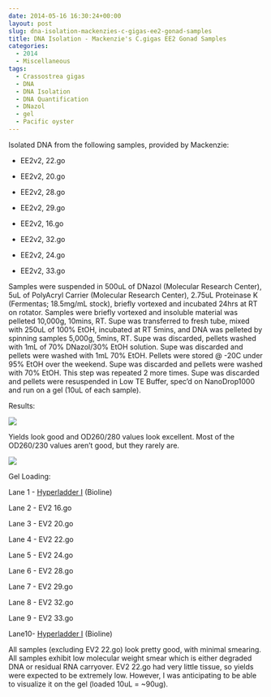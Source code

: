 ```yaml
---
date: 2014-05-16 16:30:24+00:00
layout: post
slug: dna-isolation-mackenzies-c-gigas-ee2-gonad-samples
title: DNA Isolation - Mackenzie's C.gigas EE2 Gonad Samples
categories:
  - 2014
  - Miscellaneous
tags:
  - Crassostrea gigas
  - DNA
  - DNA Isolation
  - DNA Quantification
  - DNazol
  - gel
  - Pacific oyster
---
```


Isolated DNA from the following samples, provided by Mackenzie:




    
  * EE2v2, 22.go

    
  * EE2v2, 20.go

    
  * EE2v2, 28.go

    
  * EE2v2, 29.go

    
  * EE2v2, 16.go

    
  * EE2v2, 32.go

    
  * EE2v2, 24.go

    
  * EE2v2, 33.go



Samples were suspended in 500uL of DNazol (Molecular Research Center), 5uL of PolyAcryl Carrier (Molecular Research Center), 2.75uL Proteinase K (Fermentas; 18.5mg/mL stock), briefly vortexed and incubated 24hrs at RT on rotator. Samples were briefly vortexed and insoluble material was pelleted 10,000g, 10mins, RT. Supe was transferred to fresh tube, mixed with 250uL of 100% EtOH, incubated at RT 5mins, and DNA was pelleted by spinning samples 5,000g, 5mins, RT. Supe was discarded, pellets washed with 1mL of 70% DNazol/30% EtOH solution. Supe was discarded and pellets were washed with 1mL 70% EtOH. Pellets were stored @ -20C under 95% EtOH over the weekend. Supe was discarded and pellets were washed with 70% EtOH. This step was repeated 2 more times. Supe was discarded and pellets were resuspended in Low TE Buffer, spec'd on NanoDrop1000 and run on a gel (10uL of each sample).

Results:

![](https://eagle.fish.washington.edu/Arabidopsis/20140523%20-%20gDNA%20Mac%20EV2.go%20samples%20ODs.JPG)

Yields look good and OD260/280 values look excellent. Most of the OD260/230 values aren't good, but they rarely are.

![](https://eagle.fish.washington.edu/Arabidopsis/20140527%20-%20Gel%20Macs%20EV2%20gonad%20samples.jpg)

Gel Loading:

Lane 1 - [Hyperladder I](https://eagle.fish.washington.edu/trilobite/Sites_genefish_100112/Steven/Product%20Information%20Sheets/Bioline%20HyperLadderI.jpg) (Bioline)

Lane 2 - EV2 16.go

Lane 3 - EV2 20.go

Lane 4 - EV2 22.go

Lane 5 - EV2 24.go

Lane 6 - EV2 28.go

Lane 7 - EV2 29.go

Lane 8 - EV2 32.go

Lane 9 - EV2 33.go

Lane10- [Hyperladder I](https://eagle.fish.washington.edu/trilobite/Sites_genefish_100112/Steven/Product%20Information%20Sheets/Bioline%20HyperLadderI.jpg) (Bioline)

All samples (excluding EV2 22.go) look pretty good, with minimal smearing. All samples exhibit low molecular weight smear which is either degraded DNA or residual RNA carryover. EV2 22.go had very little tissue, so yields were expected to be extremely low. However, I was anticipating to be able to visualize it on the gel (loaded 10uL = ~90ug).
